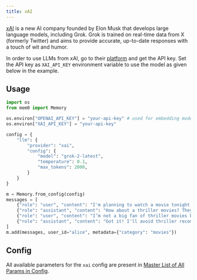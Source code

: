 ```yaml
---
title: xAI
---
```


[xAI](https://x.ai/) is a new AI company founded by Elon Musk that develops large language models, including Grok. Grok is trained on real-time data from X (formerly Twitter) and aims to provide accurate, up-to-date responses with a touch of wit and humor.

In order to use LLMs from xAI, go to their [platform](https://console.x.ai) and get the API key. Set the API key as `XAI_API_KEY` environment variable to use the model as given below in the example.

## Usage

```python
import os
from mem0 import Memory

os.environ["OPENAI_API_KEY"] = "your-api-key" # used for embedding model
os.environ["XAI_API_KEY"] = "your-api-key"

config = {
    "llm": {
        "provider": "xai",
        "config": {
            "model": "grok-2-latest",
            "temperature": 0.1,
            "max_tokens": 2000,
        }
    }
}

m = Memory.from_config(config)
messages = [
    {"role": "user", "content": "I'm planning to watch a movie tonight. Any recommendations?"},
    {"role": "assistant", "content": "How about a thriller movies? They can be quite engaging."},
    {"role": "user", "content": "I’m not a big fan of thriller movies but I love sci-fi movies."},
    {"role": "assistant", "content": "Got it! I'll avoid thriller recommendations and suggest sci-fi movies in the future."}
]
m.add(messages, user_id="alice", metadata={"category": "movies"})
```

## Config

All available parameters for the `xai` config are present in [Master List of All Params in Config](../config).